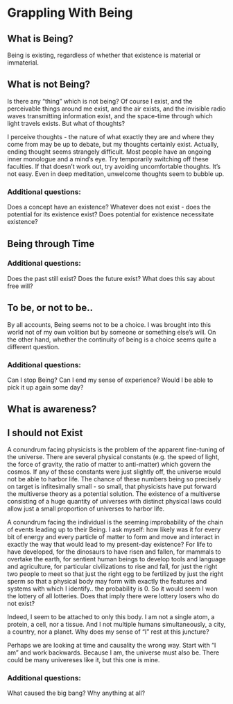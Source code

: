 # Grappling With Being

## What is Being?

Being is existing, regardless of whether that existence is material or immaterial.

## What is not Being?

Is there any "thing" which is not being? Of course I exist, and the perceivable things around me exist, and the air exists, and the invisible radio waves transmitting information exist, and the space-time through which light travels exists. But what of thoughts?

I perceive thoughts - the nature of what exactly they are and where they come from may be up to debate, but my thoughts certainly exist. Actually, ending thought seems strangely difficult. Most people have an ongoing inner monologue and a mind's eye. Try temporarily switching off these faculties. If that doesn't work out, try avoiding uncomfortable thoughts. It's not easy. Even in deep meditation, unwelcome thoughts seem to bubble up.

### Additional questions:

Does a concept have an existence? Whatever does not exist - does the potential for its existence exist? Does potential for existence necessitate existence?

## Being through Time

### Additional questions:

Does the past still exist? Does the future exist? What does this say about free will?

## To be, or not to be..

By all accounts, Being seems not to be a choice. I was brought into this world not of my own volition but by someone or something else's will. On the other hand, whether the continuity of being is a choice seems quite a different question. 

### Additional questions:

Can I stop Being? Can I end my sense of experience? Would I be able to pick it up again some day?

## What is awareness?

## I should not Exist

A conundrum facing physicists is the problem of the apparent fine-tuning of the universe. There are several physical constants (e.g. the speed of light, the force of gravity, the ratio of matter to anti-matter) which govern the cosmos. If any of these constants were just slightly off, the universe would not be able to harbor life. The chance of these numbers being so precisely on target is infitesimally small - so small, that physicists have put forward the multiverse theory as a potential solution. The existence of a multiverse consisting of a huge quantity of universes with distinct physical laws could allow just a small proportion of universes to harbor life.

A conundrum facing the individual is the seeming improbability of the chain of events leading up to their Being. I ask myself: how likely was it for every bit of energy and every particle of matter to form and move and interact in exactly the way that would lead to my present-day existence? For life to have developed, for the dinosaurs to have risen and fallen, for mammals to overtake the earth, for sentient human beings to develop tools and language and agriculture, for particular civilizations to rise and fall, for just the right two people to meet so that just the right egg to be fertilized by just the right sperm so that a physical body may form with exactly the features and systems with which I identify.. the probability is 0. So it would seem I won the lottery of all lotteries. Does that imply there were lottery losers who do not exist? 

Indeed, I seem to be attached to only this body. I am not a single atom, a protein, a cell, nor a tissue. And I not multiple humans simultaneously, a city, a country, nor a planet. Why does my sense of "I" rest at this juncture?

Perhaps we are looking at time and causality the wrong way. Start with "I am" and work backwards. Because I am, the universe must also be. There could be many univereses like it, but this one is mine.

### Additional questions:

What caused the big bang? Why anything at all?
